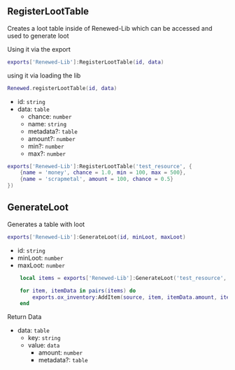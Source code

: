 ## RegisterLootTable

Creates a loot table inside of Renewed-Lib which can be accessed and used to generate loot

Using it via the export
```lua
exports['Renewed-Lib']:RegisterLootTable(id, data)
```

using it via loading the lib
```lua
Renewed.registerLootTable(id, data)
```

- id: `string`
- data: `table`
  - chance: `number`
  - name: `string`
  - metadata?: `table`
  - amount?: `number`
  - min?: `number`
  - max?: `number`

```lua
exports['Renewed-Lib']:RegisterLootTable('test_resource', {
    {name = 'money', chance = 1.0, min = 100, max = 500},
    {name = 'scrapmetal', amount = 100, chance = 0.5}
})
```


## GenerateLoot

Generates a table with loot

```lua
exports['Renewed-Lib']:GenerateLoot(id, minLoot, maxLoot)
```

- id: `string`
- minLoot: `number`
- maxLoot: `number`


```lua
    local items = exports['Renewed-Lib']:GenerateLoot('test_resource', 1, 3)

    for item, itemData in pairs(items) do
        exports.ox_inventory:AddItem(source, item, itemData.amount, itemData.metadata)
    end
```

Return Data
- data: `table`
  - key: `string`
  - value: `data`
    - amount: `number`
    - metadata?: `table`